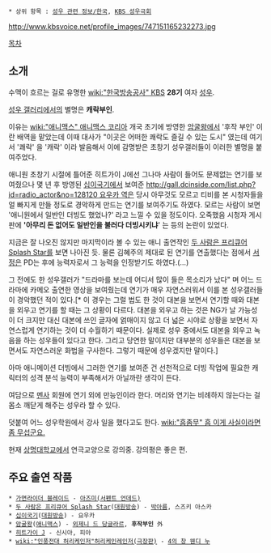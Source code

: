  * 상위 항목 : [[성우 관련 정보/한국]], [[KBS 성우극회]]

http://www.kbsvoice.net/profile_images/747151165232273.jpg

[[목차]]

== 소개 ==
수맥이 흐르는 걸로 유명한 [[wiki:"한국방송공사" KBS]] '''28기''' 여자 [[성우]].

[[성우 갤러리]]에서의 별명은 '''캐락부인'''.

이유는 [[wiki:"애니맥스" 애니맥스 코리아]] 개국 초기에 방영한 [[암굴왕]]에서 '후작 부인' 이란 배역을 맡았는데 이때 대사가 "이곳은 어떠한 쾌락도 즐길 수 있는 도시" 였는데 여기서 '쾌락' 을 '캐락' 이라 발음해서 이에 감명받은 초창기 성우갤러들이 이러한 별명을 붙여주었다.

애니원 초창기 시절에 틀어준 히트가이 J에선 그나마 사람이 들어도 문제없는 연기를 보여줬으나 몇 년 후 방영된 [[십이국기]]에서 보여준 [[http://gall.dcinside.com/list.php?id=radio_actor&no=128120 요우카 역]]은 당시 아무것도 모르고 티비를 본 시청자들을 얼 빠지게 만들 정도로 경악하게 만드는 연기를 보여주기도 하였다. 모르는 사람이 보면 '애니원에서 일반인 더빙도 했었나?' 라고 느낄 수 있을 정도이다. 오죽했음 시청자 게시판에 ''''아무리 돈 없어도 일반인을 불러다 더빙시키냐'''' 는 등의 논란이 있었다.

지금은 잘 나오진 않지만 마지막이라 볼 수 있는 애니 출연작인 [[두 사람은 프리큐어 Splash Star]]를 보면 나아진 듯. 물론 김혜주의 제대로 된 연기를 연출했다는 점에서 [[서정은]] PD는 후에 능력자로서 그 능력을 인정받기도 하였다.(…)

그 전에도 한 성우갤러가 "드라마를 보는데 어디서 많이 들은 목소리가 났다" 며 어느 드라마에 카메오 출연한 영상을 보여줬는데 연기가 매우 자연스러워서 이를 본 성우갤러들이 경악했던 적이 있다.[* 이 경우는 그럴 법도 한 것이 대본을 보면서 연기할 때와 대본을 외우고 연기를 할 때는 그 상황이 다르다. 대본을 외우고 하는 것은 NG가 날 가능성이 더 크지만 대신 대본에 쓰인 글자에 얽매이지 않고 더 넓은 시야로 상황을 보면서 자연스럽게 연기하는 것이 더 수월하기 때문이다. 실제로 성우 중에서도 대본을 외우고 녹음을 하는 성우들이 있다고 한다. 그리고 당연한 말이지만 대부분의 성우들은 대본을 보면서도 자연스러운 화법을 구사한다. 그렇기 때문에 성우겠지만 말이다.]

아마 애니메이션 더빙에서 그러한 연기를 보여준 건 선천적으로 더빙 작업에 필요한 캐릭터의 성격 분석 능력이 부족해서가 아닐까란 생각이 든다.

여담으로 [[멘사]] 회원에 연기 외에 만능인이라 한다. 머리와 연기는 비례하지 않는다는 걸 몸소 깨닫게 해주는 성우라 할 수 있다.

덧붙여 어느 성우학원에서 강사 일을 했다고도 한다. [[wiki:"흠좀무" 흠 이게 사실이라면 좀 무섭군요.]]

현재 [[상명대학교]]에서 연극교양으로 강의중. 강의평은 좋은 편.

== 주요 출연 작품 ==
 * [[가면라이더 블레이드]] - [[아즈미#s-1|아즈미(서펜트 언데드)]]
 * [[두 사람은 프리큐어 Splash Star]]([[대원방송]]) - [[키류 카오루|박아름]], 스즈키 아스카
 * [[십이국기]]([[대원방송]]) - 요우카
 * [[암굴왕]]([[애니맥스]]) - [[외제니 드 당글라르]], '''후작부인''' 外
 * [[히트가이 J]] - 신시아, 피아
 * [[wiki:"인풍전대 허리케인저"허리케인레인저(극장판)]] - [[4의 창 웬디 누]]
